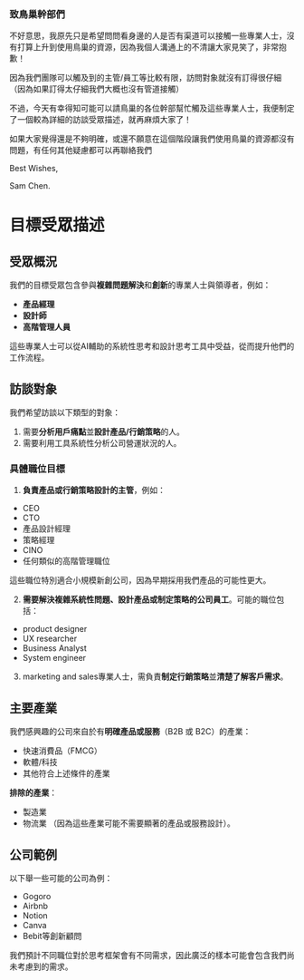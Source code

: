 ### 致鳥巢幹部們
不好意思，我原先只是希望問問看身邊的人是否有渠道可以接觸一些專業人士，沒有打算上升到使用鳥巢的資源，因為我個人溝通上的不清讓大家見笑了，非常抱歉！

因為我們團隊可以觸及到的主管/員工等比較有限，訪問對象就沒有訂得很仔細（因為如果訂得太仔細我們大概也沒有管道接觸）

不過，今天有幸得知可能可以請鳥巢的各位幹部幫忙觸及這些專業人士，我便制定了一個較為詳細的訪談受眾描述，就再麻煩大家了！

如果大家覺得還是不夠明確，或還不願意在這個階段讓我們使用鳥巢的資源都沒有問題，有任何其他疑慮都可以再聯絡我們

Best Wishes,

Sam Chen.

# 目標受眾描述

## 受眾概況
我們的目標受眾包含參與**複雜問題解決**和**創新**的專業人士與領導者，例如：
- **產品經理**
- **設計師**
- **高階管理人員**

這些專業人士可以從AI輔助的系統性思考和設計思考工具中受益，從而提升他們的工作流程。

## 訪談對象
我們希望訪談以下類型的對象：
1. 需要**分析用戶痛點**並**設計產品/行銷策略**的人。
2. 需要利用工具系統性分析公司營運狀況的人。

### 具體職位目標
1. **負責產品或行銷策略設計的主管**，例如：
- CEO
- CTO
- 產品設計經理
- 策略經理
- CINO
- 任何類似的高階管理職位

這些職位特別適合小規模新創公司，因為早期採用我們產品的可能性更大。

2. **需要解決複雜系統性問題、設計產品或制定策略的公司員工**。可能的職位包括：
- product designer
- UX researcher
- Business Analyst
- System engineer

3. marketing and sales專業人士，需負責**制定行銷策略**並**清楚了解客戶需求**。

## 主要產業
我們感興趣的公司來自於有**明確產品或服務**（B2B 或 B2C）的產業：
- 快速消費品（FMCG）
- 軟體/科技
- 其他符合上述條件的產業

**排除的產業**：
 - 製造業
 - 物流業
（因為這些產業可能不需要顯著的產品或服務設計）。

## 公司範例
以下舉一些可能的公司為例：
- Gogoro
- Airbnb
- Notion
- Canva
- Bebit等創新顧問

我們預計不同職位對於思考框架會有不同需求，因此廣泛的樣本可能會包含我們尚未考慮到的需求。
